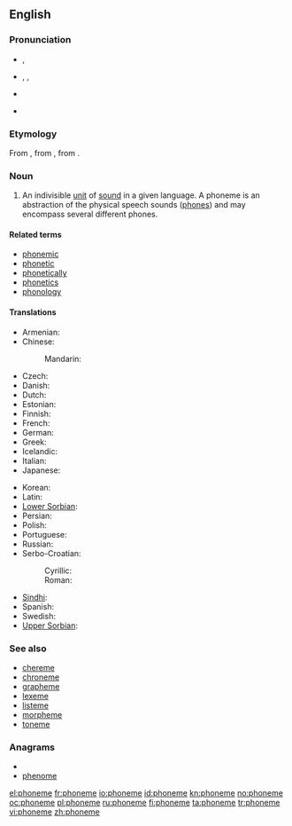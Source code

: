 {{wikipedia}}
==English==

===Pronunciation===
* {{a|UK}} {{IPA|/ˈfəʊniːm/}}, {{SAMPA|/"f@Uni:m/}}
* {{a|US}} {{enPR|fōn'ēm}}, {{IPA|/ˈfoʊˌniːm/}}, {{SAMPA|/"foUni:m/}}
* {{audio|En-us-phoneme.ogg|Audio (US)}}

* {{hyphenation|pho|neme}}

===Etymology===
From {{etyl|grc}} {{term|φώνημα|sc=Grek|tr=phōnēma||sound}}, from {{term|φωνέω|sc=Grek|tr=phōneō||to sound}}, from {{term|φωνή|sc=Grek|tr=phōnē||sound}}.

===Noun===
{{en-noun}}

# {{linguistics}} An indivisible [[unit]] of [[sound]] in a given language. A phoneme is an abstraction of the physical speech sounds ([[phone]]s) and may encompass several different phones.

====Related terms====
* [[phonemic]]
* [[phonetic]]
* [[phonetically]]
* [[phonetics]]
* [[phonology]]

====Translations====
{{trans-top|indivisible unit of sound}}
* Armenian: {{t-|hy|հնչույթ|tr=hnčuyt’}}
* Chinese:
*: Mandarin: {{t-|cmn|音素|tr=yīnsù|sc=Hani}}
* Czech: {{t|cs|foném|m}}
* Danish: {{t-|da|fonem|n}}
* Dutch: {{t+|nl|foneem|n}}
* Estonian: {{t|et|häälik}}
* Finnish: {{t+|fi|foneemi}}
* French: {{t+|fr|phonème|m}}
* German: {{t+|de|Phonem|n}}
* Greek: {{t+|el|φώνημα|n|tr=fónima}}
* Icelandic: {{t-|is|fónem|n}}
* Italian: {{t+|it|fonema|m}}
* Japanese: {{t+|ja|音素|tr=[[おんそ]], onso}}
{{trans-mid}}
* Korean: {{t|ko|표음|tr=pyo-eum|sc=Hang}}
* Latin: {{t|la|phonema|f}}
* [[Lower Sorbian]]: {{l|dsb|fonem}} {{m}}
* Persian: {{t|fa|واج|tr=vaj|xs=Persian}}
* Polish: {{t+|pl|fonem|m}}
* Portuguese: {{t+|pt|fonema|m}}
* Russian: {{t+|ru|фонема|f|tr=fonéma}}
* Serbo-Croatian:
*: Cyrillic: {{tø|sh|фонем|m|alt=фо̀не̄м|sc=Cyrl|xs=Serbo-Croatian}}
*: Roman: {{tø|sh|fonem|m|alt=fònēm|xs=Serbo-Croatian}}
* [[Sindhi]]: {{t|sd|وايوم|f|tr=viome|sc=Arab|xs=Sindhi}}
* Spanish: {{t+|es|fonema|m}}
* Swedish: {{t-|sv|fonem|n}}
* [[Upper Sorbian]]: {{t-|hsb|fonem|xs=Upper Sorbian}} {{m}}
{{trans-bottom}}

===See also===
* [[chereme]]
* [[chroneme]]
* [[grapheme]]
* [[lexeme]]
* [[listeme]]
* [[morpheme]]
* [[toneme]]

===Anagrams===
* {{alphagram|eehmnop}}
* [[phenome#English|phenome]]

[[el:phoneme]]
[[fr:phoneme]]
[[io:phoneme]]
[[id:phoneme]]
[[kn:phoneme]]
[[no:phoneme]]
[[oc:phoneme]]
[[pl:phoneme]]
[[ru:phoneme]]
[[fi:phoneme]]
[[ta:phoneme]]
[[tr:phoneme]]
[[vi:phoneme]]
[[zh:phoneme]]